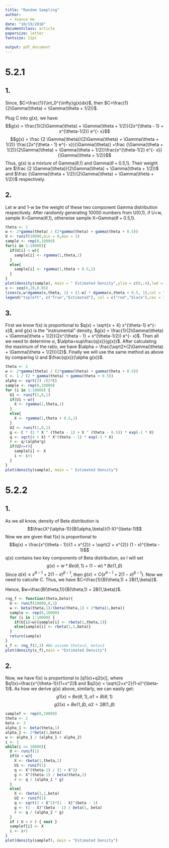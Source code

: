 ```yaml
---
title: "Random Sampling"
author:
  - Yuance He
date: "10/19/2018"
documentclass: article
papersize: letter
fontsize: 11pt

output: pdf_document
---
```


# 5.2.1
## 1.

\begin{align}
\int_0^{\infty}g(x)dx
&=\int_0^{\infty}(2x^{\theta - 1} + x^{\theta-1/2}) e^{- x} dx\\
&=2\int_0^{\infty}x^{\theta - 1} e^{- x} dx + \int_0^{\infty}x^{\theta-1/2} e^{-x} dx\\
&=2\Gamma(\theta) + \Gamma(\theta + 1/2)
\end{align}

Since, $C=\frac{1}{\int_0^{\infty}g(x)dx}$, then $C=\frac{1}{2\Gamma(\theta) + \Gamma(\theta + 1/2)}$.

Plug C into g(x), we have:
$$g(x) = \frac{1}{2\Gamma(\theta) + \Gamma(\theta + 1/2)}(2x^{\theta - 1} + x^{\theta-1/2}) e^{- x}$$
$$g(x) = \frac {2 \Gamma(\theta)}{2\Gamma(\theta) + \Gamma(\theta + 1/2)} \frac{2x^{\theta - 1} e^{- x}}{\Gamma(\theta)} +\frac {\Gamma(\theta + 1/2)}{2\Gamma(\theta) + \Gamma(\theta + 1/2)}\frac{x^{\theta-1/2} e^{- x}}{\Gamma(\theta + 1/2)}$$
Thus, g(x) is a mixture of Gamma($\theta$,1) and Gamma($\theta+0.5$,1). Their weight are $\frac {2 \Gamma(\theta)}{2\Gamma(\theta) + \Gamma(\theta + 1/2)}$ and $\frac {\Gamma(\theta + 1/2)}{2\Gamma(\theta) + \Gamma(\theta + 1/2)}$ respectively.

## 2.

Let w and 1-w be the weight of these two component Gamma distribution respectively. After randomly generating 10000 numbers from U(0,1), if U<w, sample X~Gamma($\theta$,1), otherwise sample X~Gamma($\theta+0.5$,1).
```r
theta <- 2
w <- 2*gamma(theta) / (2*gamma(theta) + gamma(theta + 0.5))
U <- runif(10000,min = 0,max = 1)
sample <- rep(0,10000)
for(i in 1:10000){
  if(U[i] < w){
    sample[i] <- rgamma(1,theta,1)
  }
  else{
    sample[i] <- rgamma(1,theta + 0.5,1)
  }
}
plot(density(sample), main = " Estimated Density",ylim = c(0,.4),lwd = 2)
x <- seq(0,20,0.05)
lines(x,w*dgamma(x,theta, 1) + (1-w) * dgamma(x,theta + 0.5, 1),col = "red",lwd = 2)
legend("topleft", c("True","Estimated"), col = c("red","black"),cex = 1,lwd = 1)
```

## 3.

First we know f(x) is proportional to $q(x) = \sqrt{x + 4} x^{\theta-1} e^{-x}$, and g(x) is the “instrumental” density, $g(x) = \frac{1}{2\Gamma(\theta) + \Gamma(\theta + 1/2)}(2x^{\theta - 1} + x^{\theta-1/2}) e^{- x}$. Then all we need to determine $\alpha$, $\alpha=sup\frac{q(x)}{g(x)}$. After calculating the maximum of the ratio, we have $\alpha = \frac{\sqrt2*(2\Gamma(\theta) + \Gamma(\theta + 1/2))}{2}$. Finally we will use the same method as above by comparing U and $\frac{q(x)}{\alpha g(x)}$.

```r
theta <- 2
w <- 2*gamma(theta) / (2*gamma(theta) + gamma(theta + 0.5))
C <- 1 / (2 * gamma(theta) + gamma(theta + 0.5))
alpha <- sqrt(2) /(2*C)
sample <- rep(0,10000)
for (i in 1:10000) {
  U1 <- runif(1,0,1)
  if(U1 < w){
    X <- rgamma(1,theta,1)
  }
  else{
    X <- rgamma(1,theta + 0.5,1)
  }
  U2 <- runif(1,0,1)
  g <- C * (2 * X ^ (theta - 1) + X ^ (theta - 0.5)) * exp(-1 * X)
  q <- sqrt(4 + X) * X^(theta - 1) * exp(-1 * X)
  r <- q/(alpha*g)
  if(U2<=r){
    sample[i] <- X
    i <- i+1
  }
}
plot(density(sample), main = " Estimated Density")

```


# 5.2.2
## 1.

As we all know, density of Beta distribution is 
$$\frac{X^(\alpha-1)}{B(\alpha,\beta)}(1-X)^(\beta-1)$$
Now we are given that f(x) is proportional to 
$$q(x) = \frac{x^{\theta - 1}}{1 + x^{2}} + \sqrt{2 + x^{2}} (1 - x)^{\beta - 1}$$
q(x) contains two key components of Beta distribution, so I will set
$$g(x)=w*Be(\theta,1)+(1-w)*Be(1,\beta)$$
Since $q(x) \leq x^{\theta - 1} + 2 (1 - x)^{\beta - 1}$, then $g(x)=C(x^{\theta - 1} + 2 (1 - x)^{\beta - 1})$. Now we need to calculte C.
\begin{align*}
\int_0^1 (x^{\theta - 1} + 2 (1 - x)^{\beta - 1})dx
&=\int_0^1 x^{\theta - 1}dx + \int_0^1 2 (1 - x)^{\beta - 1}dx\\
&=B(\theta,1) + 2B(1,\beta)
\end{align*}
Thus, we have $C=\frac{1}{B(\theta,1) + 2B(1,\beta)}$.
\begin{align*}
g(x)&=C(x^{\theta - 1} + 2 (1 - x)^{\beta - 1})\\
&=\frac{1}{B(\theta,1) + 2B(1,\beta)}(x^{\theta - 1} + 2(1 - x)^{\beta - 1})\\
&=\frac{B(\theta,1)}{B(\theta,1) + 2B(1,\beta)}\frac{x^{\theta - 1}}{B(\theta,1)} + \frac{2B(1,\beta)}{B(\theta,1) + 2B(1,\beta)}\frac{ (1 - x)^{\beta - 1}}{B(1,\beta)}
\end{align*}

Hence, $w=\frac{B(\theta,1)}{B(\theta,1) + 2B(1,\beta)}$.

```r
rng_f <- function(theta,beta){
  U <- runif(10000,0,1)
  w <- beta(theta,1)/(beta(theta,1) + 2*beta(1,beta))
  sample <- rep(0,10000)
  for (i in 1:10000) {
    if(U[i]<w){sample[i] <- rbeta(1,theta,1)}
    else{sample[i] <- rbeta(1,1,beta)}
  }
  return(sample)
}
s_f <- rng_f(2,3) #We assume theta=2, beta=3
plot(density(s_f),main = "Estimated Density")
```


## 2.

Now, we have f(x) is proportional to [q1(x)+q2(x)], where $q1(x)=\frac{x^{\theta-1}}{1+x^2}$ and $q2(x) = \sqrt{2+x^2}(1-x)^{\beta-1}$.
As how we derive g(x) above, similarly, we can easily get:
$$g1(x)=Be(\theta, 1),  \alpha1=B(\theta, 1)$$
$$g2(x)=Be(1, \beta),  \alpha2=2B(1, \beta)$$
```r
samplef <- rep(0,10000)
theta <- 2
beta <- 3
alpha_1 <- beta(theta,1)
alpha_2 <- 2*beta(1,beta)
w <- alpha_1 / (alpha_1 + alpha_2)
i <- 1
while(i <= 10000){
  U <- runif(1)
  if(U < w){
    X <- rbeta(1,theta,1)
    U1 <- runif(1)
    q <- X^(theta-1) / (1 + X^2)
    g <- X^(theta-1) / beta(theta,1)
    r <- q / (alpha_1 * g)
  }
  else{
    X <- rbeta(1,1,beta)
    U2 <- runif(1)
    q <- sqrt(2 + X^2)*(1 - X)^(beta - 1)
    g <- (1 - X)^(beta - 1) / beta(1, beta)
    r <- q / (alpha_2 * g)
  }
  if ( U > r ) { next }
  samplef[i] <- X
  i <- i+1 
}
plot(density(samplef), main = "Estimated Density")
```



